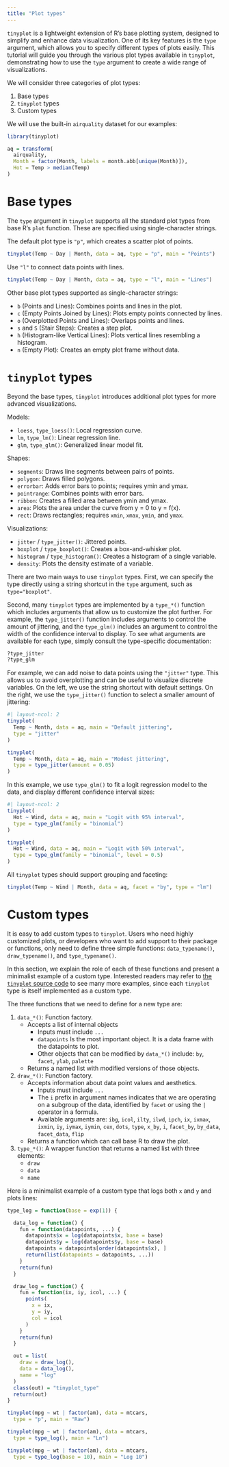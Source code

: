 ```yaml
---
title: "Plot types"
---
```


`tinyplot` is a lightweight extension of R's base plotting system, designed to simplify and enhance data visualization. One of its key features is the `type` argument, which allows you to specify different types of plots easily. This tutorial will guide you through the various plot types available in `tinyplot`, demonstrating how to use the `type` argument to create a wide range of visualizations.

We will consider three categories of plot types:

1. Base types
2. `tinyplot` types
3. Custom types

We will use the built-in `airquality` dataset for our examples:

```r
library(tinyplot)

aq = transform(
  airquality,
  Month = factor(Month, labels = month.abb[unique(Month)]),
  Hot = Temp > median(Temp)
)
```

# Base types

The `type` argument in `tinyplot` supports all the standard plot types from base R's `plot` function. These are specified using single-character strings.

The default plot type is `"p"`, which creates a scatter plot of points.

```r
tinyplot(Temp ~ Day | Month, data = aq, type = "p", main = "Points")
```

Use `"l"` to connect data points with lines.

```r
tinyplot(Temp ~ Day | Month, data = aq, type = "l", main = "Lines")
```

Other base plot types supported as single-character strings: 

* `b` (Points and Lines): Combines points and lines in the plot.
* `c` (Empty Points Joined by Lines): Plots empty points connected by lines.
* `o` (Overplotted Points and Lines): Overlaps points and lines.
* `s` and `S` (Stair Steps): Creates a step plot.
* `h` (Histogram-like Vertical Lines): Plots vertical lines resembling a histogram.
* `n` (Empty Plot): Creates an empty plot frame without data.

# `tinyplot` types

Beyond the base types, `tinyplot` introduces additional plot types for more advanced visualizations. 

Models:

- `loess`, `type_loess()`: Local regression curve.
- `lm`, `type_lm()`: Linear regression line.
- `glm`, `type_glm()`: Generalized linear model fit.

Shapes:

- `segments`: Draws line segments between pairs of points.
- `polygon`: Draws filled polygons.
- `errorbar`: Adds error bars to points; requires ymin and ymax.
- `pointrange`: Combines points with error bars.
- `ribbon`: Creates a filled area between ymin and ymax.
- `area`: Plots the area under the curve from y = 0 to y = f(x).
- `rect`: Draws rectangles; requires `xmin`, `xmax`, `ymin`, and `ymax`.

Visualizations:

- `jitter` / `type_jitter()`: Jittered points.
- `boxplot` / `type_boxplot()`: Creates a box-and-whisker plot.
- `histogram` / `type_histogram()`: Creates a histogram of a single variable.
- `density`: Plots the density estimate of a variable.

There are two main ways to use `tinyplot` types. First, we can specify the type directly using a string shortcut in the `type` argument, such as `type="boxplot"`.

Second, many `tinyplot` types are implemented by a `type_*()` function which includes arguments that allow us to customize the plot further. For example, the `type_jitter()` function includes arguments to control the amount of jittering, and the `type_glm()` includes an argument to control the width of the confidence interval to display. To see what arguments are available for each type, simply consult the type-specific documentation:

```r
?type_jitter
?type_glm
```

For example, we can add noise to data points using the `"jitter"` type. This allows us to avoid overplotting and can be useful to visualize discrete variables. On the left, we use the string shortcut with default settings. On the right, we use the `type_jitter()` function to select a smaller amount of jittering:

```r
#| layout-ncol: 2
tinyplot(
  Temp ~ Month, data = aq, main = "Default jittering", 
  type = "jitter"
)

tinyplot(
  Temp ~ Month, data = aq, main = "Modest jittering",
  type = type_jitter(amount = 0.05)
)
```

In this example, we use `type_glm()` to fit a logit regression model to the data, and display different confidence interval sizes:

```r
#| layout-ncol: 2
tinyplot(
  Hot ~ Wind, data = aq, main = "Logit with 95% interval",
  type = type_glm(family = "binomial")
)

tinyplot(
  Hot ~ Wind, data = aq, main = "Logit with 50% interval",
  type = type_glm(family = "binomial", level = 0.5)
)
```

All `tinyplot` types should support grouping and faceting:

```r
tinyplot(Temp ~ Wind | Month, data = aq, facet = "by", type = "lm")
```

# Custom types

It is easy to add custom types to `tinyplot`. Users who need highly customized plots, or developers who want to add support to their package or functions, only need to define three simple functions: `data_typename()`, `draw_typename()`, and `type_typename()`.

In this section, we explain the role of each of these functions and present a minimalist example of a custom type. Interested readers may refer to [the `tinyplot` source code](https://github.com/grantmcdermott/tinyplot) to see many more examples, since each `tinyplot` type is itself implemented as a custom type.

The three functions that we need to define for a new type are:

1. `data_*()`: Function factory.
    - Accepts a list of internal objects
        - Inputs must include `...`
        - `datapoints` Is the most important object. It is a data frame with the datapoints to plot. 
        - Other objects that can be modified by `data_*()` include: `by`, `facet`, `ylab`, `palette`
    - Returns a named list with modified versions of those objects.
2. `draw_*()`: Function factory.
    - Accepts information about data point values and aesthetics. 
        - Inputs must include `...`
        - The `i` prefix in argument names indicates that we are operating on a subgroup of the data, identified by `facet` or using the `|` operator in a formula.
        - Available arguments are: `ibg`, `icol`, `ilty`, `ilwd`, `ipch`, `ix`, `ixmax`, `ixmin`, `iy`, `iymax`, `iymin`, `cex`, `dots`, `type`, `x_by`, `i`, `facet_by`, `by_data`, `facet_data`, `flip`
    - Returns a function which can call base R to draw the plot.
3. `type_*()`: A wrapper function that returns a named list with three elements:
    - `draw`
    - `data`
    - `name`

Here is a minimalist example of a custom type that logs both `x` and `y` and plots lines:

```r
type_log = function(base = exp(1)) {

  data_log = function() {
    fun = function(datapoints, ...) {
      datapoints$x = log(datapoints$x, base = base)
      datapoints$y = log(datapoints$y, base = base)
      datapoints = datapoints[order(datapoints$x), ]
      return(list(datapoints = datapoints, ...))
    }
    return(fun)
  }

  draw_log = function() {
    fun = function(ix, iy, icol, ...) {
      points(
        x = ix,
        y = iy,
        col = icol
      )
    }
    return(fun)
  }

  out = list(
    draw = draw_log(),
    data = data_log(),
    name = "log"
  )
  class(out) = "tinyplot_type"
  return(out)
}

tinyplot(mpg ~ wt | factor(am), data = mtcars,
  type = "p", main = "Raw")

tinyplot(mpg ~ wt | factor(am), data = mtcars,
  type = type_log(), main = "Ln")

tinyplot(mpg ~ wt | factor(am), data = mtcars,
  type = type_log(base = 10), main = "Log 10")
```

